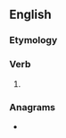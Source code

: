 ==English==

===Etymology===
{{suffix|en|signify|eth}}

===Verb===
{{head|en|verb form}}

# {{lb|en|archaic}} {{en-third-person singular of|signify}}

===Anagrams===
* {{anagrams|en|thingifies}}